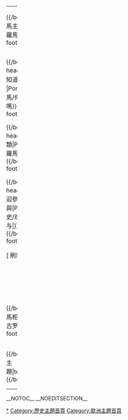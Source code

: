 <!-- This portal was created using subst:box portal skeleton  -->
{{browsebar}}
{| width="100%" cellpadding="5" cellspacing="10" style="background:#BE0035; border-style:solid; border-width:3px; border-color:#C73E64;"
| width="55%" valign="top" style="padding: 0; margin:0;" | 

<div style="width:100%">

<div align="left" style="float:left; width:100%;">
{{/box-header|古羅馬主題首頁|Portal:古羅馬/簡介|}}
{{Portal:古羅馬/簡介}}
{{/box-footer|}}
</div>

<div align="left" style="float:left; width:56%;">
{{Random portal component|header=精選條目|subpage=精選條目|max=7|seed=35|footer=更多精選條目...|rootpage=Portal:古羅馬}}

{{/box-header|你知道嗎[[File:DYKSquare.png|20px]]|Portal:古羅馬/你知道嗎}}
{{Portal:古羅馬/你知道嗎}}
{{/box-footer|}}

{{/box-header|分類|Portal:古羅馬/分類|}}
{{Portal:古羅馬/分類}}
{{/box-footer|}}

{{/box-header|歡迎參與|Portal:历史/欢迎参与|}}
{{Portal:历史/欢迎参与}}
{{/box-footer|}}

[{{fullurl:Portal:古羅馬|action=purge}} 刷新]

</div> <!-- 隱藏文字 -->

<div style="float:right; width:43%"> <!-- This margin should be right of the above -->
{{Random portal component|header=人物|subpage=人物|max=3|seed=35|footer=更多古羅馬人物...}}

{{Random portal component|header=精選圖片|subpage=特色圖片|max=5|seed=35|footer=更多特色圖片...}}

{{/box-header|地圖|Portal:古羅馬/地圖|}}
{{Portal:古羅馬/地圖}}
{{/box-footer|}}

{{/box-header|相關主題|Portal:古羅馬/相關主題|}}
{{Portal:古羅馬/相關主題}}
{{/box-footer|}}

{{/box-header|拉丁語維基百科|Portal:古羅馬/拉丁語維基百科|}}
{{Portal:古羅馬/拉丁語維基百科}}
{{/box-footer|}}

</div>

<div style="float:right; width:100%">
{{/box-header|古羅馬相關條目|Template:古罗马|}}
{{古罗马|state=collapsed}}
{{/box-footer|}}

<div style="float:right; width:100%">
{{/box-header|維基主題|template:portals|}}
{{portals}}
{{/box-footer|}}
|}
__NOTOC__ __NOEDITSECTION__


[[Category:{{PAGENAME}}|*{{FULLPAGENAME}}]]
[[Category:歷史主題首頁|Category:歷史主題首頁]]
[[Category:歐洲主題首頁|Category:歐洲主題首頁]]